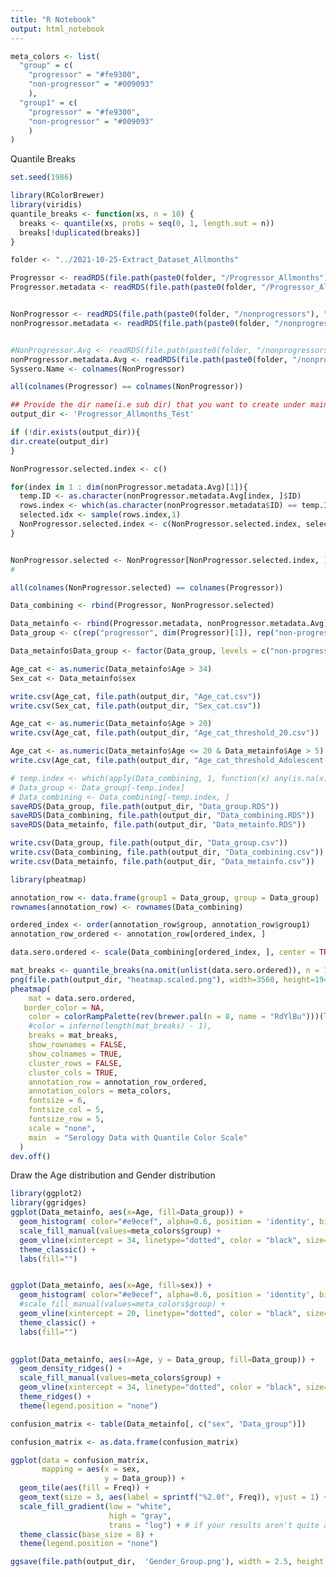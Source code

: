 ```yaml
---
title: "R Notebook"
output: html_notebook
---
```



```r
meta_colors <- list(
  "group" = c(
    "progressor" = "#fe9300",
    "non-progressor" = "#009093"
    ),
  "group1" = c(
    "progressor" = "#fe9300",
    "non-progressor" = "#009093"
    )
)
```


Quantile Breaks
```r
set.seed(1986)

library(RColorBrewer)
library(viridis)
quantile_breaks <- function(xs, n = 10) {
  breaks <- quantile(xs, probs = seq(0, 1, length.out = n))
  breaks[!duplicated(breaks)]
}

```

```r
folder <- "../2021-10-25-Extract_Dataset_Allmonths"

Progressor <- readRDS(file.path(paste0(folder, "/Progressor_Allmonths"), "logscale.TB.Progressor.RDS"))
Progressor.metadata <- readRDS(file.path(paste0(folder, "/Progressor_Allmonths"), "meta.data.Progressor.RDS"))


NonProgressor <- readRDS(file.path(paste0(folder, "/nonprogressors"), "nonprogressor.Data.RDS"))
nonProgressor.metadata <- readRDS(file.path(paste0(folder, "/nonprogressors"), "nonprogressor.meta.RDS"))


#NonProgressor.Avg <- readRDS(file.path(paste0(folder, "/nonprogressors"), "nonprogressor.Avg.RDS"))
nonProgressor.metadata.Avg <- readRDS(file.path(paste0(folder, "/nonprogressors"), "nonprogressor.meta.Avg.RDS"))
Syssero.Name <- colnames(NonProgressor)

all(colnames(Progressor) == colnames(NonProgressor))
```


```r
## Provide the dir name(i.e sub dir) that you want to create under main dir:
output_dir <- 'Progressor_Allmonths_Test'

if (!dir.exists(output_dir)){
dir.create(output_dir)
}
```

```r
NonProgressor.selected.index <- c()

for(index in 1 : dim(nonProgressor.metadata.Avg)[1]){
  temp.ID <- as.character(nonProgressor.metadata.Avg[index, ]$ID)
  rows.index <- which(as.character(nonProgressor.metadata$ID) == temp.ID)
  selected.idx <- sample(rows.index,1)
  NonProgressor.selected.index <- c(NonProgressor.selected.index, selected.idx)
}


NonProgressor.selected <- NonProgressor[NonProgressor.selected.index, ]
# 

```



```r
all(colnames(NonProgressor.selected) == colnames(Progressor))

Data_combining <- rbind(Progressor, NonProgressor.selected)

Data_metainfo <- rbind(Progressor.metadata, nonProgressor.metadata.Avg)
Data_group <- c(rep("progressor", dim(Progressor)[1]), rep("non-progressor", dim(NonProgressor.selected)[1]))

Data_metainfo$Data_group <- factor(Data_group, levels = c("non-progressor", "progressor"))
```
```r
Age_cat <- as.numeric(Data_metainfo$Age > 34)
Sex_cat <- Data_metainfo$sex

write.csv(Age_cat, file.path(output_dir, "Age_cat.csv"))
write.csv(Sex_cat, file.path(output_dir, "Sex_cat.csv"))

Age_cat <- as.numeric(Data_metainfo$Age > 20)
write.csv(Age_cat, file.path(output_dir, "Age_cat_threshold_20.csv"))

Age_cat <- as.numeric(Data_metainfo$Age <= 20 & Data_metainfo$Age > 5)
write.csv(Age_cat, file.path(output_dir, "Age_cat_threshold_Adolescent.csv"))
```


```r
# temp.index <- which(apply(Data_combining, 1, function(x) any(is.na(x))))
# Data_group <- Data_group[-temp.index]
# Data_combining <- Data_combining[-temp.index, ]
saveRDS(Data_group, file.path(output_dir, "Data_group.RDS"))
saveRDS(Data_combining, file.path(output_dir, "Data_combining.RDS"))
saveRDS(Data_metainfo, file.path(output_dir, "Data_metainfo.RDS"))

write.csv(Data_group, file.path(output_dir, "Data_group.csv"))
write.csv(Data_combining, file.path(output_dir, "Data_combining.csv"))
write.csv(Data_metainfo, file.path(output_dir, "Data_metainfo.csv"))
```


```r
library(pheatmap)

annotation_row <- data.frame(group1 = Data_group, group = Data_group)
rownames(annotation_row) <- rownames(Data_combining)

ordered_index <- order(annotation_row$group, annotation_row$group1)
annotation_row_ordered <- annotation_row[ordered_index, ]

data.sero.ordered <- scale(Data_combining[ordered_index, ], center = TRUE, scale = TRUE)

mat_breaks <- quantile_breaks(na.omit(unlist(data.sero.ordered)), n = 100)
png(file.path(output_dir, "heatmap.scaled.png"), width=3560, height=1940, res = 300)
pheatmap(
    mat = data.sero.ordered,
   border_color = NA,
    color = colorRampPalette(rev(brewer.pal(n = 8, name = "RdYlBu")))(length(mat_breaks) - 1),
    #color = inferno(length(mat_breaks) - 1),
    breaks = mat_breaks,
    show_rownames = FALSE,
    show_colnames = TRUE,
    cluster_rows = FALSE,
    cluster_cols = TRUE,
    annotation_row = annotation_row_ordered,
    annotation_colors = meta_colors,
    fontsize = 6,
    fontsize_col = 5,
    fontsize_row = 5,
    scale = "none",
    main  = "Serology Data with Quantile Color Scale"
  )
dev.off()

```

Draw the Age distribution and Gender distribution
```r
library(ggplot2)
library(ggridges)
ggplot(Data_metainfo, aes(x=Age, fill=Data_group)) +
  geom_histogram( color="#e9ecef", alpha=0.6, position = 'identity', binwidth = 2) +
  scale_fill_manual(values=meta_colors$group) +
  geom_vline(xintercept = 34, linetype="dotted", color = "black", size=1.5) +
  theme_classic() +
  labs(fill="") 


ggplot(Data_metainfo, aes(x=Age, fill=sex)) +
  geom_histogram( color="#e9ecef", alpha=0.6, position = 'identity', binwidth = 2) +
  #scale_fill_manual(values=meta_colors$group) +
  geom_vline(xintercept = 20, linetype="dotted", color = "black", size=1.5) +
  theme_classic() +
  labs(fill="") 
  

ggplot(Data_metainfo, aes(x=Age, y = Data_group, fill=Data_group)) +
  geom_density_ridges() +
  scale_fill_manual(values=meta_colors$group) +
  geom_vline(xintercept = 34, linetype="dotted", color = "black", size=1.5) +
  theme_ridges() + 
  theme(legend.position = "none")
```

```r
confusion_matrix <- table(Data_metainfo[, c("sex", "Data_group")])

confusion_matrix <- as.data.frame(confusion_matrix)

ggplot(data = confusion_matrix,
       mapping = aes(x = sex,
                     y = Data_group)) +
  geom_tile(aes(fill = Freq)) +
  geom_text(size = 3, aes(label = sprintf("%2.0f", Freq)), vjust = 1) +
  scale_fill_gradient(low = "white",
                      high = "gray",
                      trans = "log") + # if your results aren't quite as clear as the above example
  theme_classic(base_size = 8) +
  theme(legend.position = "none")

ggsave(file.path(output_dir,  'Gender_Group.png'), width = 2.5, height = 2.5, units = "in", dpi = 500)
```

